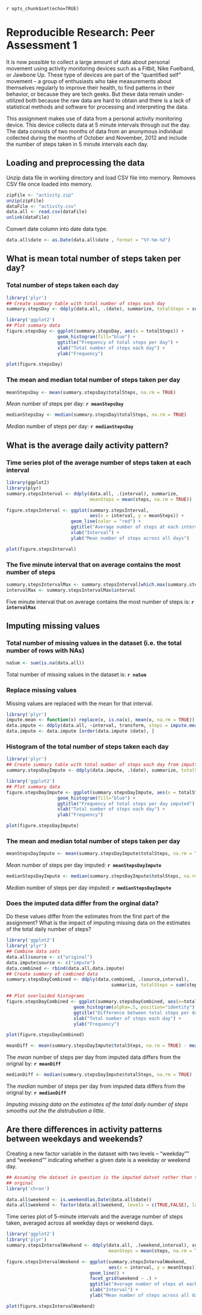 `r opts_chunk$set(echo=TRUE)`

# Reproducible Research: Peer Assessment 1

It is now possible to collect a large amount of data about personal movement 
using activity monitoring devices such as a Fitbit, Nike Fuelband, or Jawbone 
Up. These type of devices are part of the “quantified self” movement – a group 
of enthusiasts who take measurements about themselves regularly to improve their
health, to find patterns in their behavior, or because they are tech geeks. But 
these data remain under-utilized both because the raw data are hard to obtain 
and there is a lack of statistical methods and software for processing and 
interpreting the data.

This assignment makes use of data from a personal activity monitoring device. 
This device collects data at 5 minute intervals through out the day. The data 
consists of two months of data from an anonymous individual collected during 
the months of October and November, 2012 and include the number of steps taken 
in 5 minute intervals each day.


## Loading and preprocessing the data
Unzip data file in working directory and load CSV file into memory. Removes CSV 
file once loaded into memory.

```r
zipFile <- "activity.zip"
unzip(zipFile)
dataFile <- "activity.csv"
data.all <- read.csv(dataFile)
unlink(dataFile)
```

Convert date column into date data type.

```r
data.all$date <- as.Date(data.all$date , format = "%Y-%m-%d")
```


## What is mean total number of steps taken per day?

### Total number of steps taken each day

```r
library('plyr')
## Create summary table with total number of steps each day
summary.stepsDay <- ddply(data.all, .(date), summarize, totalSteps = sum(steps, na.rm = TRUE))
```

```r
library('ggplot2')
## Plot summary data
figure.stepsDay <- ggplot(summary.stepsDay, aes(x = totalSteps)) + 
                   geom_histogram(fill="blue") + 
                   ggtitle("Frequency of total steps per day") +
                   xlab("Total number of steps each day") +
                   ylab("Frequency")

plot(figure.stepsDay)
```

### The mean and median total number of steps taken per day

```r
meanStepsDay <- mean(summary.stepsDay$totalSteps, na.rm = TRUE)
```
*Mean* number of steps per day: **`r meanStepsDay`**

```r
medianStepsDay <- median(summary.stepsDay$totalSteps, na.rm = TRUE)
```
*Median* number of steps per day: **`r medianStepsDay`**


## What is the average daily activity pattern?

### Time series plot of the average number of steps taken at each interval

```r
library(ggplot2)
library(plyr)
summary.stepsInterval <- ddply(data.all, .(interval), summarize, 
                               meanSteps = mean(steps, na.rm = TRUE))

figure.stepsInterval <- ggplot(summary.stepsInterval, 
                               aes(x = interval, y = meanSteps)) + 
                        geom_line(color = "red") +
                        ggtitle("Average number of steps at each interval") +
                        xlab("Interval") +
                        ylab("Mean number of steps across all days")

plot(figure.stepsInterval)
```

### The five minute interval that on average contains the most number of steps

```r
summary.stepsIntervalMax <- summary.stepsInterval[which.max(summary.stepsInterval$meanSteps),]
intervalMax <- summary.stepsIntervalMax$interval
```
Five minute interval that on average contains the most number of steps is: **`r intervalMax`**

## Imputing missing values

### Total number of missing values in the dataset (i.e. the total number of rows with NAs)

```r
naSum <- sum(is.na(data.all))
```
Total number of missing values in the dataset is: **`r naSum`**


### Replace missing values

Missing values are replaced with the mean for that interval.

```r
library('plyr')
impute.mean <- function(x) replace(x, is.na(x), mean(x, na.rm = TRUE))
data.impute <- ddply(data.all, ~interval, transform, steps = impute.mean(steps))
data.impute <- data.impute [order(data.impute $date), ]
```

### Histogram of the total number of steps taken each day

```r
library('plyr')
## Create summary table with total number of steps each day from imputted data
summary.stepsDayImpute <- ddply(data.impute, .(date), summarize, totalSteps = sum(steps, na.rm = TRUE))
```

```r
library('ggplot2')
## Plot summary data
figure.stepsDayImpute <- ggplot(summary.stepsDayImpute, aes(x = totalSteps)) + 
                   geom_histogram(fill="blue") + 
                   ggtitle("Frequency of total steps per day imputed") +
                   xlab("Total number of steps each day") +
                   ylab("Frequency")

plot(figure.stepsDayImpute)
```

### The mean and median total number of steps taken per day

```r
meanStepsDayImpute <- mean(summary.stepsDayImpute$totalSteps, na.rm = TRUE)
```
*Mean* number of steps per day imputed: **`r meanStepsDayImpute`**

```r
medianStepsDayImpute <- median(summary.stepsDayImpute$totalSteps, na.rm = TRUE)
```
*Median* number of steps per day imputed: **`r medianStepsDayImpute`**


### Does the imputed data differ from the orginal data?

Do these values differ from the estimates from the first part of the assignment? What is the impact of imputing missing data on the estimates of the total daily number of steps?

```r
library('ggplot2')
library('plyr')
## Combine data sets
data.all$source <- c("original")
data.impute$source <- c("impute")
data.combined <- rbind(data.all,data.impute)
## Create summary of combined data
summary.stepsDayCombined <- ddply(data.combined, .(source,interval), 
                                       summarize, totalSteps = sum(steps, na.rm = TRUE))

## Plot overlaided histograms
figure.stepsDayCombined <- ggplot(summary.stepsDayCombined, aes(x=totalSteps, fill=source)) + 
                         geom_histogram(alpha=.5, position="identity")  +                  
                         ggtitle("Difference between total steps per day") +
                         xlab("Total number of steps each day") +
                         ylab("Frequency")

plot(figure.stepsDayCombined)
```

```r
meanDiff <- mean(summary.stepsDayImpute$totalSteps, na.rm = TRUE) - mean(summary.stepsDay$totalSteps, na.rm = TRUE)
```
The *mean* number of steps per day from imputed data differs from the orignal by: **`r meanDiff`**

```r
medianDiff <- median(summary.stepsDayImpute$totalSteps, na.rm = TRUE) - median(summary.stepsDay$totalSteps, na.rm = TRUE)
```
The *median* number of steps per day from imputed data differs from the orignal by: **`r medianDiff`**

*Imputing missing data on the estimates of the total daily number of steps smooths out the the distrubution a little.*

## Are there differences in activity patterns between weekdays and weekends?

Creating a new factor variable in the dataset with two levels – "weekday"" and
"weekend"" indicating whether a given date is a weekday or weekend day.

```r
## Assuming the dataset in question is the imputed datset rather than the 
## orginal 
library('chron')

data.all$weekend <- is.weekend(as.Date(data.all$date))
data.all$weekend <- factor(data.all$weekend, levels = c(TRUE,FALSE), labels = c("Weekend", "Weekday"))
```

Time series plot of  5-minute intervals and the average number of steps taken, 
averaged across all weekday days or weekend days.

```r
library('ggplot2')
library('plyr')
summary.stepsIntervalWeekend <- ddply(data.all, .(weekend,interval), summarize,
                                      meanSteps = mean(steps, na.rm = TRUE))

figure.stepsIntervalWeekend <- ggplot(summary.stepsIntervalWeekend, 
                                      aes(x = interval, y = meanSteps)) + 
                               geom_line() +
                               facet_grid(weekend ~ .) +
                               ggtitle("Average number of steps at each interval") +
                               xlab("Interval") +
                               ylab("Mean number of steps across all days")

plot(figure.stepsIntervalWeekend)
```



